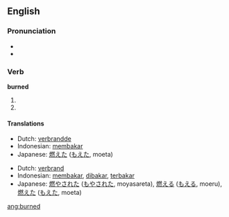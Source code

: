 ==English==

===Pronunciation===
*{{SAMPA|/"b3:nd/}}
*{{IPA|/'bʌ:(r)nd/}}

===Verb===
'''burned'''

# {{simple past of|[[burn]]|lang=English}}
# {{past participle of|[[burn]]|lang=English}}


====Translations====
{{trans-top|simple past of to burn}}
*Dutch: [[verbrandde]]
*Indonesian: [[bakar|membakar]]
*Japanese: [[燃えた]] ([[もえた]], moeta)
{{trans-mid}}
{{trans-bottom}}

{{trans-top|past participle of to burn}}
*Dutch: [[verbrand]]
*Indonesian: [[bakar|membakar]], [[bakar|dibakar]], [[bakar|terbakar]]
*Japanese: [[燃やされた]] ([[もやされた]], moyasareta),  [[燃える]] ([[もえる]], moeru),  [[燃えた]] ([[もえた]], moeta)
{{trans-mid}}
{{trans-bottom}}

[[ang:burned]]